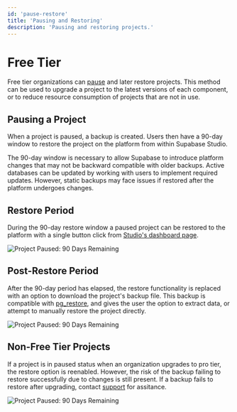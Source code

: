```yaml
---
id: 'pause-restore'
title: 'Pausing and Restoring'
description: 'Pausing and restoring projects.'
---
```


# Free Tier

Free tier organizations can [pause](https://supabase.com/dashboard/project/_/settings/general) and later restore projects. This method can be used to upgrade a project to the latest versions of each component, or to reduce resource consumption of projects that are not in use.

## Pausing a Project

When a project is paused, a backup is created. Users then have a 90-day window to restore the project on the platform from within Supabase Studio.

The 90-day window is necessary to allow Supabase to introduce platform changes that may not be backward compatible with older backups. Active databases can be updated by working with users to implement required updates. However, static backups may face issues if restored after the platform undergoes changes.

## Restore Period

During the 90-day restore window a paused project can be restored to the platform with a single button click from [Studio's dashboard page](https://supabase.com/dashboard/projects).

<div>
  <Image
    alt="Project Paused: 90 Days Remaining"
    src="/docs/img/guides/platform/paused-90-day.png"
  />
</div>

## Post-Restore Period

After the 90-day period has elapsed, the restore functionality is replaced with an option to download the project's backup file. This backup is compatible with [pg_restore](https://www.postgresql.org/docs/current/app-pgrestore.html), and gives the user the option to extract data, or attempt to manually restore the project directly.

<div>
  <Image
    alt="Project Paused: 90 Days Remaining"
    src="/docs/img/guides/platform/paused-dl-backup.png"
  />
</div>

## Non-Free Tier Projects

If a project is in paused status when an organization upgrades to pro tier, the restore option is reenabled. However, the risk of the backup failing to restore successfully due to changes is still present. If a backup fails to restore after upgrading, contact [support](supabase.com/support) for assitance.

<div>
  <Image
    alt="Project Paused: 90 Days Remaining"
    src="/docs/img/guides/platform/paused-paid-tier.png"
  />
</div>
